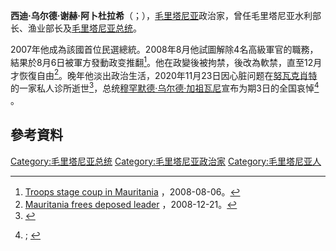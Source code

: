 {{noteTA|G1=TO}}
{{expand language}}
{{Infobox officeholder
| name          = 西迪·乌尔德·谢赫·阿卜杜拉希<br><small>سيدي محمد ولد الشيخ عبد الله</small>
| image         = Sidi Mohamed Ould Cheikh Abdallahi.jpg
| imagesize     = 200px
| order         = [[毛里塔尼亚总统|毛里塔尼亚总统]]
| primeminister = [[西迪·穆罕默德·乌尔德·布巴卡尔|西迪·穆罕默德·乌尔德·布巴卡尔]]<br>[[扎因·乌尔德·扎伊丹|扎因·乌尔德·扎伊丹]]<br>[[叶海亚·乌尔德·艾哈迈德·瓦格夫|叶海亚·乌尔德·艾哈迈德·瓦格夫]]
| term_start    = 2007年4月19日
| term_end      = 2008年8月6日
| predecessor   = [[埃利·乌尔德·穆罕默德·瓦勒|埃利·乌尔德·穆罕默德·瓦勒]]
| successor     = [[穆罕默德·乌尔德·阿卜杜勒-阿齐兹|穆罕默德·乌尔德·阿卜杜勒-阿齐兹]]
| birth_date    = 1938年
| birth_place   = {{flagicon|France}}[[法屬西非|法屬西非]]{{tsl|en|Colonial Mauritania|毛里塔尼亚殖民地}}[[卜拉克納省|卜拉克納省]][[阿萊格|阿萊格]]
| death_date    = {{death date and age |2020|11|22 |1938 |df=yes}}
| death_place   = {{flag|Mauritania}}[[努瓦克肖特|努瓦克肖特]]
| party         = [[無黨派|無黨派]]
| religion      = [[遜尼派|遜尼派]]
| spouse        = Khatou Mint El Boukhari<ref name=reuters>{{cite news |first= |last= |title=Spanish King Juan Carlos and Queen Sofia talk with the President of Mauritania Sidi Ould Cheikh Abdallahi and his wife Khatou Mint El Boukhari in Palma de Mallorca |url=http://www.nancarrow-webdesk.com/warehouse/storage2/2008-w29/img.274771.html |work=[[Reuters|Reuters]] |publisher= |date=2008-07-24 |accessdate=2008-08-07 |archive-date=2020-11-30 |archive-url=https://web.archive.org/web/20201130214758/http://www.nancarrow-webdesk.com/warehouse/storage2/2008-w29/img.274771.html |dead-url=no }}</ref>
}}
'''西迪·乌尔德·谢赫·阿卜杜拉希'''（{{lang-ar|سيدي محمد ولد الشيخ عبد الله}}；{{bd|1938年|<ref name=Jeune>[http://www.jeuneafrique.com/pays/mauritanie/article_jeune_afrique.asp?art_cle=LIN25027bioexsserpx0 "Bio express"] {{Wayback|url=http://www.jeuneafrique.com/pays/mauritanie/article_jeune_afrique.asp?art_cle=LIN25027bioexsserpx0 |date=20080103051145 }}，Jeuneafrique.com，2007-02-25。</ref>|2020年|11月23日|catIdx=Abdallahi}}），[[毛里塔尼亚|毛里塔尼亚]]政治家，曾任毛里塔尼亚水利部长、渔业部长及[[毛里塔尼亚总统|毛里塔尼亚总统]]。

2007年他成為該國首位民選總統。2008年8月他試圖解除4名高級軍官的職務，結果於8月6日被軍方發動政变推翻<ref>[http://news.bbc.co.uk/2/hi/africa/7544834.stm Troops stage coup in Mauritania] {{Wayback|url=http://news.bbc.co.uk/2/hi/africa/7544834.stm |date=20080807011413 }}，2008-08-06。</ref>。他在政變後被拘禁，後改為軟禁，直至12月才恢復自由<ref>[http://news.bbc.co.uk/2/hi/africa/7794299.stm Mauritania frees deposed leader] {{Wayback|url=http://news.bbc.co.uk/2/hi/africa/7794299.stm |date=20081221232542 }}，2008-12-21。</ref>。晚年他淡出政治生活，2020年11月23日因心脏问题在[[努瓦克肖特|努瓦克肖特]]的一家私人诊所逝世<ref>{{Cite web |url=https://www.aa.com.tr/en/africa/former-mauritanian-president-dies-at-82/2052764 |title=存档副本 |access-date=2020-12-15 |archive-date=2021-04-17 |archive-url=https://web.archive.org/web/20210417033258/https://www.aa.com.tr/en/africa/former-mauritanian-president-dies-at-82/2052764 |dead-url=no }}</ref>，总统[[穆罕默德·乌尔德·加祖瓦尼|穆罕默德·乌尔德·加祖瓦尼]]宣布为期3日的全国哀悼<ref>{{cite news |last1=Al-Bakkay |first1=Mohamed |title=Former Mauritanian president dies at 82 |url=https://www.aa.com.tr/en/africa/former-mauritanian-president-dies-at-82/2052764 |agency=Anadolou Agency |date=23 November 2020 |accessdate=2020-12-15 |archive-date=2021-04-17 |archive-url=https://web.archive.org/web/20210417033258/https://www.aa.com.tr/en/africa/former-mauritanian-president-dies-at-82/2052764 |dead-url=no }}; {{cite news |title=Former Mauritania president Abdallahi dies |url=https://www.standardmedia.co.ke/amp/africa/article/2001394932/former-mauritania-president-abdallahi-dies |work=The Standard |agency=AFP |date=23 November 2020 |language=en-us |accessdate=2020-12-15 |archive-date=2020-12-14 |archive-url=https://web.archive.org/web/20201214041035/https://www.standardmedia.co.ke/amp/africa/article/2001394932/former-mauritania-president-abdallahi-dies |dead-url=no }}</ref>
。

==參考資料==
{{reflist}}

{{s-start}}
{{s-off}}
{{s-bef|before=[[埃利·乌尔德·穆罕默德·瓦勒|埃利·乌尔德·穆罕默德·瓦勒]]}}
{{s-ttl|title=[[毛里塔尼亚总统|毛里塔尼亚总统]]|years=2007年4月19日－2008年8月6日}}
{{s-aft|after=[[穆罕默德·乌尔德·阿卜杜勒-阿齐兹|穆罕默德·乌尔德·阿卜杜勒-阿齐兹]]}}
{{s-end}}

{{茅利塔尼亞總統}}


{{Authority control}}
{{DEFAULTSORT:Abdallahi, Sidi Ould Cheikh}}
{{Africa-poli-bio-stub}}

[[Category:毛里塔尼亚总统|Category:毛里塔尼亚总统]]
[[Category:毛里塔尼亚政治家|Category:毛里塔尼亚政治家]]
[[Category:毛里塔尼亚人|Category:毛里塔尼亚人]]